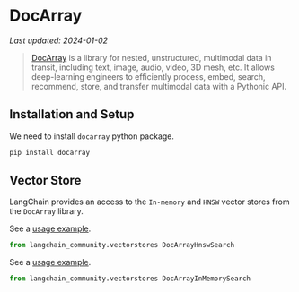 # DocArray
*Last updated: 2024-01-02*

> [DocArray](https://docarray.jina.ai/) is a library for nested, unstructured, multimodal data in transit, 
> including text, image, audio, video, 3D mesh, etc. It allows deep-learning engineers to efficiently process, 
> embed, search, recommend, store, and transfer multimodal data with a Pythonic API.


## Installation and Setup

We need to install `docarray` python package.

```bash
pip install docarray
```

## Vector Store

LangChain provides an access to the `In-memory` and `HNSW` vector stores from the `DocArray` library.

See a [usage example](/docs/integrations/vectorstores/docarray_hnsw).

```python
from langchain_community.vectorstores DocArrayHnswSearch
```
See a [usage example](/docs/integrations/vectorstores/docarray_in_memory).

```python
from langchain_community.vectorstores DocArrayInMemorySearch
```

